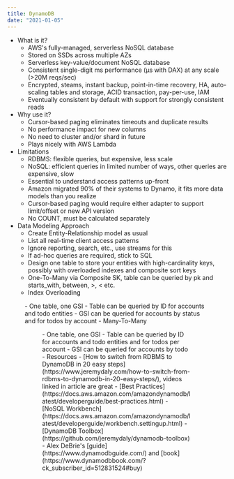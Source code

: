 ```yaml
---
title: DynamoDB
date: "2021-01-05"
---
```


- What is it?
  - AWS's fully-managed, serverless NoSQL database
  - Stored on SSDs across multiple AZs
  - Serverless key-value/document NoSQL database
  - Consistent single-digit ms performance (µs with DAX) at any scale (>20M reqs/sec)
  - Encrypted, steams, instant backup, point-in-time recovery, HA, auto-scaling tables and storage, ACID transaction, pay-per-use, IAM
  - Eventually consistent by default with support for strongly consistent reads
- Why use it?
  - Cursor-based paging eliminates timeouts and duplicate results
  - No performance impact for new columns
  - No need to cluster and/or shard in future
  - Plays nicely with AWS Lambda
- Limitations
  - RDBMS: flexible queries, but expensive, less scale
  - NoSQL: efficient queries in limited number of ways, other queries are expensive, slow
  - Essential to understand access patterns up-front
  - Amazon migrated 90% of their systems to Dynamo, it fits more data models than you realize
  - Cursor-based paging would require either adapter to support limit/offset or new API version
  - No COUNT, must be calculated separately
- Data Modeling Approach
  - Create Entity-Relationship model as usual
  - List all real-time client access patterns
  - Ignore reporting, search, etc., use streams for this
  - If ad-hoc queries are required, stick to SQL
  - Design one table to store your entities with high-cardinality keys, possibly with overloaded indexes and composite sort keys
  - One-To-Many via Composite SK, table can be queried by pk and starts_with, between, >, < etc.
  - Index Overloading
<Figure caption="" id="ddb-index-overloading" />
    - One table, one GSI
    - Table can be queried by ID for accounts and todo entities
    - GSI can be queried for accounts by status and for todos by account
  - Many-To-Many
<Figure caption="" id="ddb-many-to-many" />
    - One table, one GSI
    - Table can be queried by ID for accounts and todo entities and for todos per account
    - GSI can be queried for accounts by todo
- Resources
  - [How to switch from RDBMS to DynamoDB in 20 easy steps](https://www.jeremydaly.com/how-to-switch-from-rdbms-to-dynamodb-in-20-easy-steps/), videos linked in article are great
  - [Best Practices](https://docs.aws.amazon.com/amazondynamodb/latest/developerguide/best-practices.html)
  - [NoSQL Workbench](https://docs.aws.amazon.com/amazondynamodb/latest/developerguide/workbench.settingup.html)
  - [DynamoDB Toolbox](https://github.com/jeremydaly/dynamodb-toolbox)
  - Alex DeBrie's [guide](https://www.dynamodbguide.com/) and [book](https://www.dynamodbbook.com/?ck_subscriber_id=512831524#buy)
